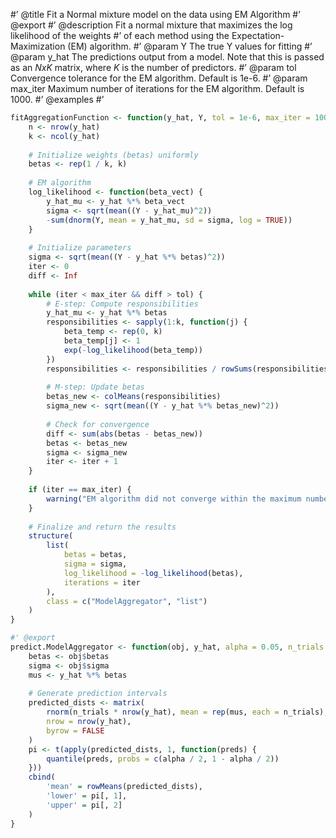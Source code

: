 #' @title Fit a Normal mixture model on the data using EM Algorithm
#' @export
#' @description Fit a normal mixture that maximizes the log likelihood of the weights
#' of each method using the Expectation-Maximization (EM) algorithm.
#' @param Y The true Y values for fitting
#' @param y_hat The predictions output from a model. Note that this is passed as an $NxK$ matrix, where $K$ is the number of predictors.
#' @param tol Convergence tolerance for the EM algorithm. Default is 1e-6.
#' @param max_iter Maximum number of iterations for the EM algorithm. Default is 1000.
#' @examples
#' \dontrun{
#' # Make three small test models for mixing
#' y_hat1 <- rnorm(1000, 3, 1)
#' y_hat2 <- rnorm(1000, 3, 1.5)
#' y_hat3 <- rnorm(1000, 3, 0.5)
#'
#' y_hat <- cbind(y_hat1, y_hat2, y_hat3)
#'
#' w <- c(0.5, 0.2, 0.3)
#' y <- (y_hat %*% w + rnorm(1000))[, 1]
#'
#' model_aggregator <- fitAggregationFunction(y_hat, y)
#' predict(model_aggregator, y_hat, alpha=0.05)
#' }
```{r}
fitAggregationFunction <- function(y_hat, Y, tol = 1e-6, max_iter = 1000) {
    n <- nrow(y_hat)
    k <- ncol(y_hat)
    
    # Initialize weights (betas) uniformly
    betas <- rep(1 / k, k)
    
    # EM algorithm
    log_likelihood <- function(beta_vect) {
        y_hat_mu <- y_hat %*% beta_vect
        sigma <- sqrt(mean((Y - y_hat_mu)^2))
        -sum(dnorm(Y, mean = y_hat_mu, sd = sigma, log = TRUE))
    }
    
    # Initialize parameters
    sigma <- sqrt(mean((Y - y_hat %*% betas)^2))
    iter <- 0
    diff <- Inf
    
    while (iter < max_iter && diff > tol) {
        # E-step: Compute responsibilities
        y_hat_mu <- y_hat %*% betas
        responsibilities <- sapply(1:k, function(j) {
            beta_temp <- rep(0, k)
            beta_temp[j] <- 1
            exp(-log_likelihood(beta_temp))
        })
        responsibilities <- responsibilities / rowSums(responsibilities)
        
        # M-step: Update betas
        betas_new <- colMeans(responsibilities)
        sigma_new <- sqrt(mean((Y - y_hat %*% betas_new)^2))
        
        # Check for convergence
        diff <- sum(abs(betas - betas_new))
        betas <- betas_new
        sigma <- sigma_new
        iter <- iter + 1
    }
    
    if (iter == max_iter) {
        warning("EM algorithm did not converge within the maximum number of iterations.")
    }
    
    # Finalize and return the results
    structure(
        list(
            betas = betas,
            sigma = sigma,
            log_likelihood = -log_likelihood(betas),
            iterations = iter
        ),
        class = c("ModelAggregator", "list")
    )
}

#' @export
predict.ModelAggregator <- function(obj, y_hat, alpha = 0.05, n_trials = 1000, ...) {
    betas <- obj$betas
    sigma <- obj$sigma
    mus <- y_hat %*% betas
    
    # Generate prediction intervals
    predicted_dists <- matrix(
        rnorm(n_trials * nrow(y_hat), mean = rep(mus, each = n_trials), sd = sigma),
        nrow = nrow(y_hat),
        byrow = FALSE
    )
    pi <- t(apply(predicted_dists, 1, function(preds) {
        quantile(preds, probs = c(alpha / 2, 1 - alpha / 2))
    }))
    cbind(
        'mean' = rowMeans(predicted_dists),
        'lower' = pi[, 1],
        'upper' = pi[, 2]
    )
}
```